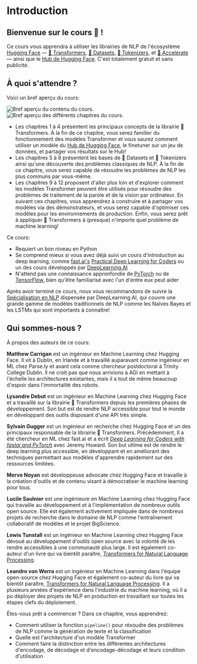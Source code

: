 # Introduction

## Bienvenue sur le cours 🤗 !

<Youtube id="00GKzGyWFEs" />

Ce cours vous apprendra à utiliser les librairies de NLP de l'écosystème [Hugging Face](https://huggingface.co/) — [🤗 Transformers](https://github.com/huggingface/transformers), [🤗 Datasets](https://github.com/huggingface/datasets), [🤗 Tokenizers](https://github.com/huggingface/tokenizers), et [🤗 Accelerate](https://github.com/huggingface/accelerate) — ainsi que le [Hub de Hugging Face](https://huggingface.co/models). C'est totalement gratuit et sans publicité.

## À quoi s'attendre ?

Voici un bref aperçu du cours:

<div class="flex justify-center">
<img class="block dark:hidden" src="https://huggingface.co/datasets/huggingface-course/documentation-images/resolve/main/en/chapter1/summary.svg" alt="Bref aperçu du contenu du cours.">
<img class="hidden dark:block" src="https://huggingface.co/datasets/huggingface-course/documentation-images/resolve/main/en/chapter1/summary-dark.svg" alt="Bref aperçu des différents chapitres du cours.">
</div>

- Les chapitres 1 à 4 présentent les principaux concepts de la librairie 🤗 Transformers. À la fin de ce chapitre, vous serez familier du fonctionnement des modèles Transformer et vous saurez comment utiliser un modèle du [Hub de Hugging Face](https://huggingface.co/models), le finetuner sur un jeu de données, et partager vos résultats sur le Hub!
- Les chapitres 5 à 8 présentent les bases de 🤗 Datasets et 🤗 Tokenizers ainsi qu'une découverte des problèmes classiques de NLP. À la fin de ce chapitre, vous serez capable de résoudre les problèmes de NLP les plus communs par vous-même.
- Les chapitres 9 à 12 proposent d'aller plus loin et d'explorer comment les modèles Transformer peuvent être utilisés pour résoudre des problèmes de traitement de la parole et de la vision par ordinateur. En suivant ces chapitres, vous apprendrez à construire et à partager vos modèles via des démonstrateurs, et vous serez capable d'optimiser ces modèles pour les environnements de production. Enfin, vous serez prêt à appliquer 🤗 Transformers à (presque) n'importe quel problème de machine learning!

Ce cours:

* Requiert un bon niveau en Python
* Se comprend mieux si vous avez déjà suivi un cours d'introduction au deep learning, comme [fast.ai's](https://www.fast.ai/) [Practical Deep Learning for Coders](https://course.fast.ai/) ou un des cours développés par [DeepLearning.AI](https://www.deeplearning.ai/)
* N'attend pas une connaissance appronfondie de [PyTorch](https://pytorch.org/) ou de [TensorFlow](https://www.tensorflow.org/), bien qu'être familiarisé avec l'un d'entre eux peut aider

Après avoir terminé ce cours, nous vous recommandons de suivre la [Spécialisation en NLP](https://www.coursera.org/specializations/natural-language-processing?utm_source=deeplearning-ai&utm_medium=institutions&utm_campaign=20211011-nlp-2-hugging_face-page-nlp-refresh) dispensée par DeepLearning.AI, qui couvre une grande gamme de modèles traditionnels de NLP comme les Naïves Bayes et les LSTMs qui sont importants à connaître!

## Qui sommes-nous ?

À propos des auteurs de ce cours:

**Matthew Carrigan** est un ingénieur en Machine Learning chez Hugging Face. Il vit à Dublin, en Irlande et à travaillé auparavant comme ingénieur en ML chez Parse.ly et avant cela comme chercheur postdoctoral à Trinity College Dublin. Il ne croit pas que nous arrivions à AGI en mettant à l'échelle les architectures existantes, mais il a tout de même beaucoup d'espoir dans l'immortalité des robots.

**Lysandre Debut** est un ingénieur en Machine Learning chez Hugging Face et a travaillé sur la librairie 🤗 Transformers depuis les premières phases de développement. Son but est de rendre NLP accessible pour tout le monde en développant des outils disposant d'une API très simple.

**Sylvain Gugger** est un ingénieur en recherche chez Hugging Face et un des principaux responsable de la librairie 🤗 Transformers. Précédemment, Il a été chercheur en ML chez fast.ai et a écrit _[Deep Learning for Coders with fastai and PyTorch](https://learning.oreilly.com/library/view/deep-learning-for/9781492045519/)_ avec Jeremy Howard. Son but ultime est de rendre le deep learning plus accessible, en développant et en améliorant des techniques permettant aux modèles d'apprendre rapidement sur des ressources limitées.

**Merve Noyan** est développeuse advocate chez Hugging Face et travaille à la création d'outils et de contenu visant à démocratiser le machine learning pour tous.

**Lucile Saulnier** est une ingénieure en Machine Learning chez Hugging Face qui travaille au développement et à l'implémentation de nombreux outils open source. Elle est également activement impliquée dans de nombreux projets de recherche dans le domaine de NLP comme l'entraînement collaboratif de modèles et le projet BigScience.

**Lewis Tunstall** est un ingénieur en Machine Learning chez Hugging Face dévoué au développement d'outils open source avec la volonté de les rendre accessibles à une communauté plus large. Il est également co-auteur d'un livre qui va bientôt paraître, [Transformers for Natural Language Processing](https://www.oreilly.com/library/view/natural-language-processing/9781098103231/).

**Leandro von Werra** est un ingénieur en Machine Learning dans l'équipe open-source chez Hugging Face et également co-auteur du livre qui va bientôt paraître, [Transformers for Natural Language Processing](https://www.oreilly.com/library/view/natural-language-processing/9781098103231/). Il a plusieurs années d'expérience dans l'industrie du machine learning, où il a pu déployer des projets de NLP en production en travaillant sur toutes les étapes clefs du déploiement.

Êtes-vous prêt à commencer ? Dans ce chapitre, vous apprendrez:
* Comment utiliser la fonction `pipeline()` pour résoudre des problèmes de NLP comme la génération de texte et la classification
* Quelle est l'architecture d'un modèle Transformer
* Comment faire la distinction entre les différentes architectures d'encodage, de décodage et d'encodage-décodage et leurs condition d'utilisation
